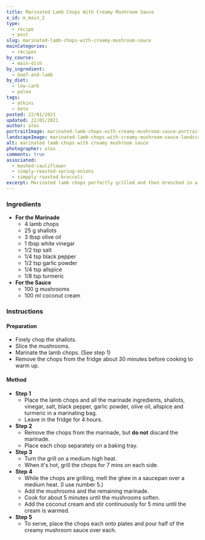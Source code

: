 ```yaml
---
title: Marinated Lamb Chops With Creamy Mushroom Sauce
x_id: m_main_2
type:
  - recipe
  - post
slug: marinated-lamb-chops-with-creamy-mushroom-sauce
mainCategories: 
  - recipes
by_course:
  - main-dish
by_ingredient:
  - beef-and-lamb
by_diet:
  - low-carb
  - paleo
tags:
  - atkins
  - keto
posted: 22/01/2021
updated: 22/01/2021
author: alex
portraitImage: marinated-lamb-chops-with-creamy-mushroom-sauce-portrait.png
landscapeImage: marinated-lamb-chops-with-creamy-mushroom-sauce-landscape.png
alt: marinated lamb chops with creamy mushroom sauce
photographer: alex
comments: true
associated: 
  - mashed-cauliflower
  - simply-roasted-spring-onions
  - simpply-roasted-broccoli
excerpt: Marinated lamb chops perfectly grilled and then drenched in a creamy mushroom sauce.
---
```


<Ingredients>

### Ingredients
    
- **For the Marinade**
  - 4 lamb chops
  - 25 g shallots
  - 3 tbsp olive oil
  - 1 tbsp white vinegar
  - 1/2 tsp salt
  - 1/4 tsp black pepper
  - 1/2 tsp garlic powder
  - 1/4 tsp allspice
  - 1/8 tsp turmeric
- **For the Sauce**
  - 100 g mushrooms
  - 100 ml coconut cream

</Ingredients>

<Instructions>

### Instructions

#### Preparation
  - Finely chop the shallots.
  - Slice the mushrooms.
  - Marinate the lamb chops. (See step 1)
  - Remove the chops from the fridge about 30 minutes before cooking to warm up.

#### Method

  - **Step 1**
    - Place the lamb chops and all the marinade ingredients, shallots, vinegar, salt, black pepper, garlic powder, olive oil, allspice and turmeric in a marinating bag.
    - Leave in the fridge for 4 hours.
  - **Step 2**
    - Remove the chops from the marinade, but **do not** discard the marinade. 
    - Place each chop separately on a baking tray.
  - **Step 3**
    - Turn the grill on a medium high heat.
    - When it's hot, grill the chops for 7 mins on each side.
  - **Step 4**
    - While the chops are grilling, melt the ghee in a saucepan over a medium heat. (I use number 5.)
    - Add the mushrooms and the remaining marinade.
    - Cook for about 5 minutes until the mushrooms soften.
    - Add the coconut cream and stir continuously for 5 mins until the cream is warmed.
  - **Step 5**
    - To serve, place the chops each onto plates and pour half of the creamy mushroom sauce over each.

</Instructions>



